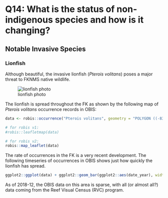 # Q14: What is the status of non-indigenous species and how is it changing?

## Notable Invasive Species
### Lionfish
Although beautiful, the invasive lionfish (*Pterois volitans*) poses a major threat to FKNMS
native wildlife.

![lionfish photo](https://upload.wikimedia.org/wikipedia/commons/b/bf/Pterois_volitans_Manado-e_edit.jpg)

The lionfish is spread throughout the FK as shown by the following map of
*Pterois volitans* occurrence records in OBIS:

```r
data <- robis::occurrence("Pterois volitans", geometry = "POLYGON ((-83.15 25.65, -80.066667 25.65, -80.066667 24.3, -83.15 24.3, -83.15 25.65))")

# for robis v1:
#robis::leafletmap(data)

# for robis v2:
robis::map_leaflet(data)
```

The rate of occurrences in the FK is a very recent development.
The following timeseries of occurrences in OBIS shows just how quickly the lionfish has spread.

```r
ggplot2::ggplot(data) + ggplot2::geom_bar(ggplot2::aes(date_year), width = 1)
```

As of 2018-12, the OBIS data on this area is sparse, with all (or almost all?)
data coming from the Reef Visual Census (RVC) program. 
